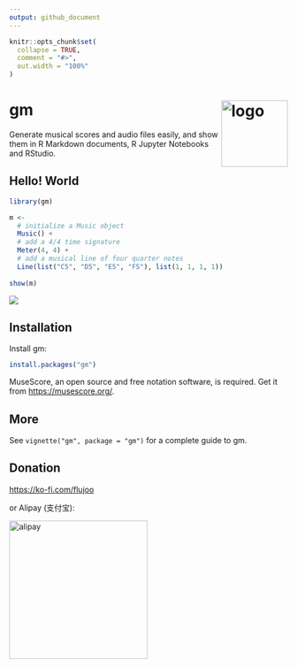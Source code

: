 ```yaml
---
output: github_document
---
```


<!-- README.md is generated from README.Rmd. Please edit that file -->

```r
knitr::opts_chunk$set(
  collapse = TRUE,
  comment = "#>",
  out.width = "100%"
)
```

# gm <img src="man/figures/logo.png" align="right" alt="logo" width="120"/>

<!-- badges: start -->
<!-- badges: end -->

Generate musical scores and audio files easily, and show them in R Markdown
documents, R Jupyter Notebooks and RStudio.


## Hello! World

```r
library(gm)

m <- 
  # initialize a Music object
  Music() +
  # add a 4/4 time signature
  Meter(4, 4) +
  # add a musical line of four quarter notes
  Line(list("C5", "D5", "E5", "F5"), list(1, 1, 1, 1))
  
show(m)
```

![](man/figures/readme.png)


## Installation

Install gm:

``` r
install.packages("gm")
```

MuseScore, an open source and free notation software, is required. Get it from
<https://musescore.org/>.


## More

See `vignette("gm", package = "gm")` for a complete guide to gm.


## Donation

<https://ko-fi.com/flujoo>

or Alipay (支付宝):

<img src="man/figures/alipay.jpeg" alt="alipay" width="250">

